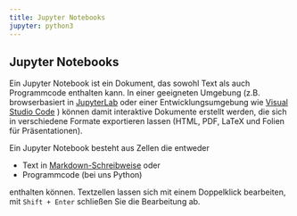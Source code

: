 ```yaml
---
title: Jupyter Notebooks
jupyter: python3
---
```



## Jupyter Notebooks

Ein Jupyter Notebook ist ein Dokument, das sowohl Text als auch Programmcode enthalten kann. 
In einer geeigneten Umgebung (z.B. browserbasiert in 
[JupyterLab](https://mybinder.org/v2/gh/jupyterlab/jupyterlab-demo/master?urlpath=lab/tree/demo) 
oder einer Entwicklungsumgebung wie
[Visual Studio Code](https://code.visualstudio.com/docs/datascience/jupyter-notebooks)
) 
können damit interaktive Dokumente erstellt werden, die sich in verschiedene Formate exportieren lassen (HTML, PDF, LaTeX und Folien für Präsentationen).

Ein Jupyter Notebook besteht aus Zellen die entweder

- Text in [Markdown-Schreibweise](https://www.ibm.com/docs/en/db2-event-store/2.0.0?topic=notebooks-markdown-jupyter-cheatsheet) oder
- Programmcode (bei uns Python)

enthalten können. Textzellen lassen sich mit einem Doppelklick bearbeiten, mit `Shift + Enter` schließen Sie die Bearbeitung ab.


